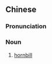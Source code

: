 {{also|犀鸟}}
==Chinese==
{{zh-forms|s=犀鸟}}

===Pronunciation===
{{zh-pron
|m=xīniǎo
|c=sai1 niu5
|cat=n
}}

===Noun===
{{zh-noun}}

# [[hornbill]]

{{zh-cat|Birds}}